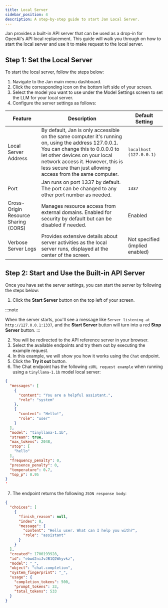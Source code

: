 ```yaml
---
title: Local Server
sidebar_position: 4
description: A step-by-step guide to start Jan Local Server.
---
```


<head>
    <title>Local Server - Jan Docs</title>
    <meta name="description" content="A step-by-step guide to start Jan Local Server, including setting up the server and making requests to the local server. Learn how to configure server settings and start using the built-in API server.">
    <meta name="keywords" content="Jan AI, Jan, Local Server, API server, built-in server, start server, configure server settings, make requests">
    <meta property="og:title" content="Local Server - Jan Docs">
    <meta property="og:description" content="A step-by-step guide to start Jan Local Server, including setting up the server and making requests to the local server. Learn how to configure server settings and start using the built-in API server.">
    <meta property="og:url" content="https://yourwebsite.com/guides/local-server">
    <meta name="twitter:card" content="summary">
    <meta name="twitter:title" content="Local Server - Jan Docs">
    <meta name="twitter:description" content="A step-by-step guide to start Jan Local Server, including setting up the server and making requests to the local server. Learn how to configure server settings and start using the built-in API server.">
</head>

Jan provides a built-in API server that can be used as a drop-in for OpenAI's API local replacement. This guide will walk you through on how to start the local server and use it to make request to the local server.

## Step 1: Set the Local Server
To start the local server, follow the steps below:
1. Navigate to the Jan main menu dashboard.
2. Click the corresponding icon on the bottom left side of your screen.
3. Select the model you want to use under the Model Settings screen to set the LLM for your local server.
4. Configure the server settings as follows:

| Feature                       | Description                                                                                                                                                   | Default Setting          |
|-------------------------------|---------------------------------------------------------------------------------------------------------------------------------------------------------------|--------------------------|
| Local Server Address          | By default, Jan is only accessible on the same computer it's running on, using the address 127.0.0.1. You can change this to 0.0.0.0 to let other devices on your local network access it. However, this is less secure than just allowing access from the same computer. | `localhost (127.0.0.1)`  |
| Port                          | Jan runs on port 1337 by default. The port can be changed to any other port number as needed.                                                                 | `1337`                   |
| Cross-Origin Resource Sharing (CORS) | Manages resource access from external domains. Enabled for security by default but can be disabled if needed.                                               | Enabled                  |
| Verbose Server Logs           | Provides extensive details about server activities as the local server runs, displayed at the center of the screen.                                          | Not specified (implied enabled) |

## Step 2: Start and Use the Built-in API Server
Once you have set the server settings, you can start the server by following the steps below:
1. Click the **Start Server** button on the top left of your screen.

:::note

When the server starts, you'll see a message like `Server listening at http://127.0.0.1:1337`, and the **Start Server** button will turn into a red **Stop Server** button.
:::

2. You will be redirected to the API reference server in your browser.
3. Select the available endpoints and try them out by executing the example request.
4. In this example, we will show you how it works using the `Chat` endpoint.
5. Click the **Try it out** button.
6. The Chat endpoint has the following `cURL request example` when running using a `tinyllama-1.1b` model local server:
```json
{
  "messages": [
    {
      "content": "You are a helpful assistant.",
      "role": "system"
    },
    {
      "content": "Hello!",
      "role": "user"
    }
  ],
  "model": "tinyllama-1.1b",
  "stream": true,
  "max_tokens": 2048,
  "stop": [
    "hello"
  ],
  "frequency_penalty": 0,
  "presence_penalty": 0,
  "temperature": 0.7,
  "top_p": 0.95
}
'
```
7. The endpoint returns the following `JSON response body`:
```json
{
  "choices": [
    {
      "finish_reason": null,
      "index": 0,
      "message": {
        "content": "Hello user. What can I help you with?",
        "role": "assistant"
      }
    }
  ],
  "created": 1700193928,
  "id": "ebwd2niJvJB1Q2Whyvkz",
  "model": "_",
  "object": "chat.completion",
  "system_fingerprint": "_",
  "usage": {
    "completion_tokens": 500,
    "prompt_tokens": 33,
    "total_tokens": 533
  }
}
```